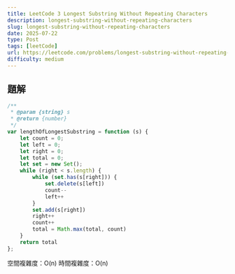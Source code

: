```yaml
---
title: LeetCode 3 Longest Substring Without Repeating Characters
description: longest-substring-without-repeating-characters
slug: longest-substring-without-repeating-characters
date: 2025-07-22
type: Post
tags: [leetCode]
url: https://leetcode.com/problems/longest-substring-without-repeating-characters/
difficulty: medium
---
```


## 題解

```javascript
/**
 * @param {string} s
 * @return {number}
 */
var lengthOfLongestSubstring = function (s) {
    let count = 0;
    let left = 0;
    let right = 0;
    let total = 0;
    let set = new Set();
    while (right < s.length) {
        while (set.has(s[right])) {
            set.delete(s[left])
            count--
            left++
        }
        set.add(s[right])
        right++
        count++
        total = Math.max(total, count)
    }
    return total
};
```
空間複雜度：O(n)
時間複雜度：O(n)